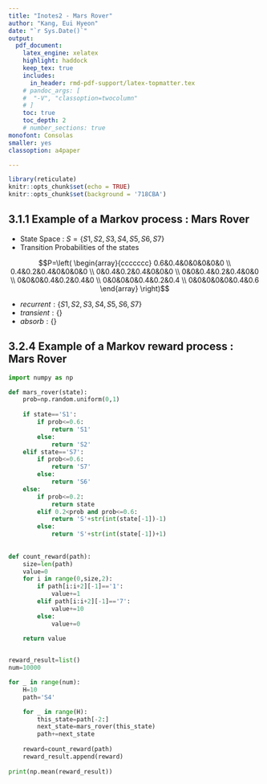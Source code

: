 ```yaml
---
title: "Inotes2 - Mars Rover"  
author: "Kang, Eui Hyeon"  
date: "`r Sys.Date()`"  
output:   
  pdf_document:  
    latex_engine: xelatex
    highlight: haddock  
    keep_tex: true  
    includes:
      in_header: rmd-pdf-support/latex-topmatter.tex
    # pandoc_args: [
    #  "-V", "classoption=twocolumn"
    # ]
    toc: true   
    toc_depth: 2  
    # number_sections: true  
monofont: Consolas
smaller: yes
classoption: a4paper

---
```


```r
library(reticulate)
knitr::opts_chunk$set(echo = TRUE)
knitr::opts_chunk$set(background = '718CBA')
```


\vspace{50pt}

## 3.1.1 Example of a Markov process : Mars Rover  
  
  + State Space : $S=\{S1,S2,S3,S4,S5,S6,S7\}$
  + Transition Probabilities of the states


$$P=\left(
\begin{array}{ccccccc}
0.6&0.4&0&0&0&0&0 \\
0.4&0.2&0.4&0&0&0&0 \\
0&0.4&0.2&0.4&0&0&0 \\
0&0&0.4&0.2&0.4&0&0 \\
0&0&0&0.4&0.2&0.4&0 \\
0&0&0&0&0.4&0.2&0.4 \\
0&0&0&0&0&0.4&0.6
\end{array}
\right)$$  

\vspace{10pt}

  + $recurrent:\{S1,S2,S3,S4,S5,S6,S7\}$
  + $transient:\{\}$
  + $absorb:\{\}$

\newpage

## 3.2.4 Example of a Markov reward process : Mars Rover

```python
import numpy as np

def mars_rover(state):
    prob=np.random.uniform(0,1)
   
    if state=='S1':
        if prob<=0.6:
            return 'S1'
        else:
            return 'S2'
    elif state=='S7':
        if prob<=0.6:
            return 'S7'
        else:
            return 'S6'
    else:
        if prob<=0.2:
            return state
        elif 0.2<prob and prob<=0.6:
            return 'S'+str(int(state[-1])-1)
        else:
            return 'S'+str(int(state[-1])+1)
    
    
def count_reward(path):
    size=len(path)
    value=0
    for i in range(0,size,2):
        if path[i:i+2][-1]=='1':
            value+=1
        elif path[i:i+2][-1]=='7':
            value+=10
        else:
            value+=0
            
    return value


reward_result=list()
num=10000

for _ in range(num):
    H=10
    path='S4'

    for _ in range(H):
        this_state=path[-2:]
        next_state=mars_rover(this_state)
        path+=next_state
        
    reward=count_reward(path)
    reward_result.append(reward)
    
print(np.mean(reward_result))
```
